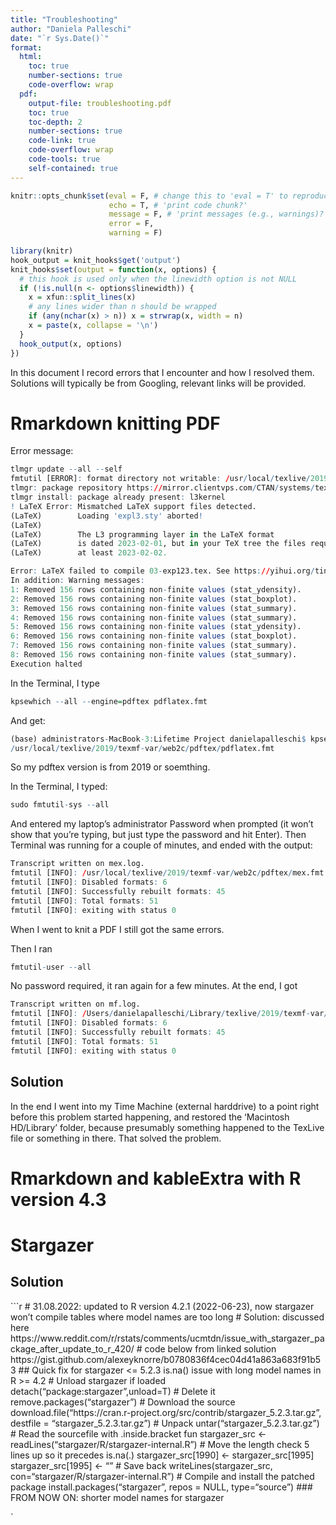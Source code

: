 ```yaml
---
title: "Troubleshooting"
author: "Daniela Palleschi"
date: "`r Sys.Date()`"
format: 
  html:
    toc: true
    number-sections: true
    code-overflow: wrap
  pdf:
    output-file: troubleshooting.pdf
    toc: true
    toc-depth: 2
    number-sections: true
    code-link: true
    code-overflow: wrap
    code-tools: true
    self-contained: true
---
```


```r
knitr::opts_chunk$set(eval = F, # change this to 'eval = T' to reproduce the analyses; make sure to comment out 
                      echo = T, # 'print code chunk?'
                      message = F, # 'print messages (e.g., warnings)?'
                      error = F,
                      warning = F)
```

```r
library(knitr)
hook_output = knit_hooks$get('output')
knit_hooks$set(output = function(x, options) {
  # this hook is used only when the linewidth option is not NULL
  if (!is.null(n <- options$linewidth)) {
    x = xfun::split_lines(x)
    # any lines wider than n should be wrapped
    if (any(nchar(x) > n)) x = strwrap(x, width = n)
    x = paste(x, collapse = '\n')
  }
  hook_output(x, options)
})
```

In this document I record errors that I encounter and how I resolved them. Solutions will typically be from Googling, relevant links will be provided.


# Rmarkdown knitting PDF

Error message:

```r
tlmgr update --all --self
fmtutil [ERROR]: format directory not writable: /usr/local/texlive/2019/texmf-var/web2c
tlmgr: package repository https://mirror.clientvps.com/CTAN/systems/texlive/tlnet (not verified: gpg unavailable)
tlmgr install: package already present: l3kernel
! LaTeX Error: Mismatched LaTeX support files detected.
(LaTeX)        Loading 'expl3.sty' aborted!
(LaTeX)        
(LaTeX)        The L3 programming layer in the LaTeX format
(LaTeX)        is dated 2023-02-01, but in your TeX tree the files require
(LaTeX)        at least 2023-02-02.

Error: LaTeX failed to compile 03-exp123.tex. See https://yihui.org/tinytex/r/#debugging for debugging tips. See 03-exp123.log for more info.
In addition: Warning messages:
1: Removed 156 rows containing non-finite values (stat_ydensity). 
2: Removed 156 rows containing non-finite values (stat_boxplot). 
3: Removed 156 rows containing non-finite values (stat_summary). 
4: Removed 156 rows containing non-finite values (stat_summary). 
5: Removed 156 rows containing non-finite values (stat_ydensity). 
6: Removed 156 rows containing non-finite values (stat_boxplot). 
7: Removed 156 rows containing non-finite values (stat_summary). 
8: Removed 156 rows containing non-finite values (stat_summary). 
Execution halted
```

In the Terminal, I type

```r
kpsewhich --all --engine=pdftex pdflatex.fmt
```

And get:

```r
(base) administrators-MacBook-3:Lifetime Project danielapalleschi$ kpsewhich --all --engine=pdftex pdflatex.fmt
/usr/local/texlive/2019/texmf-var/web2c/pdftex/pdflatex.fmt
```

So my pdftex version is from 2019 or soemthing.

In the Terminal, I typed:

```r
sudo fmtutil-sys --all
```

And entered my laptop's administrator Password when prompted (it won't show that you're typing, but just type the password and hit Enter). Then Terminal was running for a couple of minutes, and ended with the output:

```r
Transcript written on mex.log.
fmtutil [INFO]: /usr/local/texlive/2019/texmf-var/web2c/pdftex/mex.fmt installed.
fmtutil [INFO]: Disabled formats: 6
fmtutil [INFO]: Successfully rebuilt formats: 45
fmtutil [INFO]: Total formats: 51
fmtutil [INFO]: exiting with status 0
```

When I went to knit a PDF I still got the same errors.

Then I ran 

```r
fmtutil-user --all
```

No password required, it ran again for a few minutes. At the end, I got

```r
Transcript written on mf.log.
fmtutil [INFO]: /Users/danielapalleschi/Library/texlive/2019/texmf-var/web2c/metafont/mf.base installed.
fmtutil [INFO]: Disabled formats: 6
fmtutil [INFO]: Successfully rebuilt formats: 45
fmtutil [INFO]: Total formats: 51
fmtutil [INFO]: exiting with status 0
```

## Solution

In the end I went into my Time Machine (external harddrive) to a point right before this problem started happening, and restored the 'Macintosh HD/Library' folder, because presumably something happened to the TexLive file or something in there. That solved the problem.

# Rmarkdown and kableExtra with R version 4.3

# Stargazer

## Solution


```r
# 31.08.2022: updated to R version 4.2.1 (2022-06-23), now stargazer won't compile tables where model names are too long
# Solution: discussed here https://www.reddit.com/r/rstats/comments/ucmtdn/issue_with_stargazer_package_after_update_to_r_420/
# code below from linked solution https://gist.github.com/alexeyknorre/b0780836f4cec04d41a863a683f91b53
## Quick fix for stargazer <= 5.2.3 is.na() issue with long model names in R >= 4.2
# Unload stargazer if loaded
detach("package:stargazer",unload=T)
# Delete it
remove.packages("stargazer")
# Download the source
download.file("https://cran.r-project.org/src/contrib/stargazer_5.2.3.tar.gz", destfile = "stargazer_5.2.3.tar.gz")
# Unpack
untar("stargazer_5.2.3.tar.gz")
# Read the sourcefile with .inside.bracket fun
stargazer_src <- readLines("stargazer/R/stargazer-internal.R")
# Move the length check 5 lines up so it precedes is.na(.)
stargazer_src[1990] <- stargazer_src[1995]
stargazer_src[1995] <- ""
# Save back
writeLines(stargazer_src, con="stargazer/R/stargazer-internal.R")
# Compile and install the patched package
install.packages("stargazer", repos = NULL, type="source")
### FROM NOW ON: shorter model names for stargazer

`